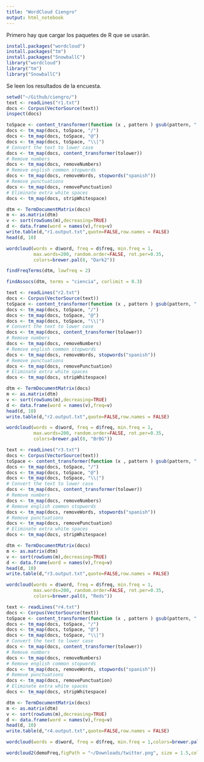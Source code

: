 ```yaml
---
title: "WordCloud Ciengro"
output: html_notebook
---
```


Primero hay que cargar los paquetes de R que se usarán.

```r
install.packages("wordcloud")
install.packages("tm") 
install.packages("SnowballC")
library("wordcloud")
library("tm")
library("SnowballC")
```

Se leen los resultados de la encuesta.
```r
setwd("~/Github/ciengro/")
text <- readLines("r1.txt")
docs <- Corpus(VectorSource(text))
inspect(docs)
```

```r
toSpace <- content_transformer(function (x , pattern ) gsub(pattern, " ", x))
docs <- tm_map(docs, toSpace, "/")
docs <- tm_map(docs, toSpace, "@")
docs <- tm_map(docs, toSpace, "\\|")
# Convert the text to lower case
docs <- tm_map(docs, content_transformer(tolower))
# Remove numbers
docs <- tm_map(docs, removeNumbers)
# Remove english common stopwords
docs <- tm_map(docs, removeWords, stopwords("spanish"))
# Remove punctuations
docs <- tm_map(docs, removePunctuation)
# Eliminate extra white spaces
docs <- tm_map(docs, stripWhitespace)
```


```r
dtm <- TermDocumentMatrix(docs)
m <- as.matrix(dtm)
v <- sort(rowSums(m),decreasing=TRUE)
d <- data.frame(word = names(v),freq=v)
write.table(d,"r1.output.txt",quote=FALSE,row.names = FALSE)
head(d, 10)
```

```r
wordcloud(words = d$word, freq = d$freq, min.freq = 1,
          max.words=200, random.order=FALSE, rot.per=0.35, 
          colors=brewer.pal(8, "Dark2"))

```
```r
findFreqTerms(dtm, lowfreq = 2)
```

```r
findAssocs(dtm, terms = "ciencia", corlimit = 0.3)
```
```r
text <- readLines("r2.txt")
docs <- Corpus(VectorSource(text))
toSpace <- content_transformer(function (x , pattern ) gsub(pattern, " ", x))
docs <- tm_map(docs, toSpace, "/")
docs <- tm_map(docs, toSpace, "@")
docs <- tm_map(docs, toSpace, "\\|")
# Convert the text to lower case
docs <- tm_map(docs, content_transformer(tolower))
# Remove numbers
docs <- tm_map(docs, removeNumbers)
# Remove english common stopwords
docs <- tm_map(docs, removeWords, stopwords("spanish"))
# Remove punctuations
docs <- tm_map(docs, removePunctuation)
# Eliminate extra white spaces
docs <- tm_map(docs, stripWhitespace)

dtm <- TermDocumentMatrix(docs)
m <- as.matrix(dtm)
v <- sort(rowSums(m),decreasing=TRUE)
d <- data.frame(word = names(v),freq=v)
head(d, 10)
write.table(d,"r2.output.txt",quote=FALSE,row.names = FALSE)

wordcloud(words = d$word, freq = d$freq, min.freq = 1,
          max.words=200, random.order=FALSE, rot.per=0.35, 
          colors=brewer.pal(8, "BrBG"))

```



```r
text <- readLines("r3.txt")
docs <- Corpus(VectorSource(text))
toSpace <- content_transformer(function (x , pattern ) gsub(pattern, " ", x))
docs <- tm_map(docs, toSpace, "/")
docs <- tm_map(docs, toSpace, "@")
docs <- tm_map(docs, toSpace, "\\|")
# Convert the text to lower case
docs <- tm_map(docs, content_transformer(tolower))
# Remove numbers
docs <- tm_map(docs, removeNumbers)
# Remove english common stopwords
docs <- tm_map(docs, removeWords, stopwords("spanish"))
# Remove punctuations
docs <- tm_map(docs, removePunctuation)
# Eliminate extra white spaces
docs <- tm_map(docs, stripWhitespace)

dtm <- TermDocumentMatrix(docs)
m <- as.matrix(dtm)
v <- sort(rowSums(m),decreasing=TRUE)
d <- data.frame(word = names(v),freq=v)
head(d, 10)
write.table(d,"r3.output.txt",quote=FALSE,row.names = FALSE)

wordcloud(words = d$word, freq = d$freq, min.freq = 1,
          max.words=200, random.order=FALSE, rot.per=0.35, 
          colors=brewer.pal(8, "Reds"))

```

```r
text <- readLines("r4.txt")
docs <- Corpus(VectorSource(text))
toSpace <- content_transformer(function (x , pattern ) gsub(pattern, " ", x))
docs <- tm_map(docs, toSpace, "/")
docs <- tm_map(docs, toSpace, "@")
docs <- tm_map(docs, toSpace, "\\|")
# Convert the text to lower case
docs <- tm_map(docs, content_transformer(tolower))
# Remove numbers
docs <- tm_map(docs, removeNumbers)
# Remove english common stopwords
docs <- tm_map(docs, removeWords, stopwords("spanish"))
# Remove punctuations
docs <- tm_map(docs, removePunctuation)
# Eliminate extra white spaces
docs <- tm_map(docs, stripWhitespace)

dtm <- TermDocumentMatrix(docs)
m <- as.matrix(dtm)
v <- sort(rowSums(m),decreasing=TRUE)
d <- data.frame(word = names(v),freq=v)
head(d, 10)
write.table(d,"r4.output.txt",quote=FALSE,row.names = FALSE)

wordcloud(words = d$word, freq = d$freq, min.freq = 1,colors=brewer.pal(3,"Blues"))

```

```r
wordcloud2(demoFreq,figPath = "~/Downloads/twitter.png", size = 1.5,color = "skyblue")
```

